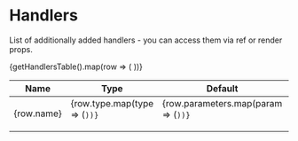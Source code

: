

<Meta title="Docs/Handlers" />

# Handlers

List of additionally added handlers - you can access them via ref or render props.

<table className="handlers-table">
  <thead>
    <tr>
      <th>
        Name
      </th>
      <th>
        Type
      </th>
      <th>
        Default
      </th>
      <th>
        Description
      </th>
    </tr>
  </thead>
  <tbody>
    {getHandlersTable().map(row => (
      <tr className={row.isObjectRow ? "is-object-row" : ""}>
        <td>
          {row.name}
        </td>
        <td>
          {row.type.map(type => (<Code code={type} />))}
        </td>
        <td>
          {row.parameters.map(param => (<Code code={param} />))}
        </td>
        <td>
          {row.description}
        </td>
      </tr>
    ))}
  </tbody>

</table>
